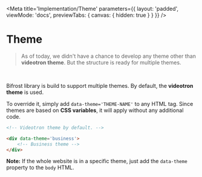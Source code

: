 
<Meta
    title='Implementation/Theme'
    parameters={{
        layout: 'padded',
        viewMode: 'docs',
        previewTabs: { canvas: { hidden: true } }
    }}
/>

# Theme

> As of today, we didn't have a chance to develop any theme other than **videotron theme**. But the structure is ready for multiple themes.

<br/>

Bifrost library is build to support multiple themes. By default, the **videotron theme** is used.

To override it, simply add `data-theme='THEME-NAME'` to any HTML tag.
Since themes are based on **CSS variables**, it will apply without any additional code.

```html
<!-- Videotron theme by default. -->

<div data-theme='business'>
    <!-- Business theme -->
</div>
```
**Note:** If the whole website is in a specific theme, just add the `data-theme` property to the `body` HTML.
